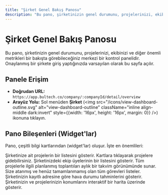```yaml
---
title: "Şirket Genel Bakış Panosu"
description: "Bu pano, şirketinizin genel durumunu, projelerinizi, ekibinizi ve diğer önemli metrikleri bir bakışta görebileceğiniz merkezi bir kontrol panelidir."
---
```


# Şirket Genel Bakış Panosu

Bu pano, şirketinizin genel durumunu, projelerinizi, ekibinizi ve diğer önemli metrikleri bir bakışta görebileceğiniz merkezi bir kontrol panelidir. Onaylanmış bir şirkete giriş yaptığınızda varsayılan olarak bu sayfa açılır.

## Panele Erişim

- **Doğrudan URL:** `https://app.bultech.co/company/:companyId/detail/overview`
- **Arayüz Yolu:** Sol menüden **Şirket** (<img src="/icons/view-dashboard-outline.svg" alt="view-dashboard-outline" className="inline align-middle dark:invert" style={{width: '16px', height: '16px', margin: 0}} />) ikonuna tıklayın.

## Pano Bileşenleri (Widget'lar)

Pano, çeşitli bilgi kartlarından (widget'lar) oluşur. İşte en önemlileri:

<CardGroup cols={2}>
  <Card title="Projeler (Projects)" icon="office-building-outline" href="/proje-islemleri/proje-listesi">
    Şirketinize ait projelerin bir listesini gösterir. Kartlara tıklayarak projelere gidebilirsiniz.
  </Card>
  <Card title="Takım (Team)" icon="account-hard-hat-outline" href="/ekip-yonetimi/sirket-ekibi">
    Şirketinizdeki ekip üyelerinin bir listesini gösterir.
  </Card>
  <Card title="Takvim (Calendar)" icon="calendar-outline">
    Tüm projelerle ilgili planlanmış toplantıları aylık bir takvim görünümünde sunar.
  </Card>
  <Card title="Açık Öğeler (Open Items)" icon="alert-circle-check-outline" href="/sirket-islemleri/sirket-panosu-widgetlari">
    Size atanmış ve henüz tamamlanmamış olan tüm görevleri listeler.
  </Card>
  <Card title="Hava Durumu (Weather)" icon="weather-partly-cloudy">
    Şirketinizin kayıtlı adresine göre hava durumu tahminlerini gösterir.
  </Card>
  <Card title="Harita (Map)" icon="map-marker-outline">
    Şirketinizin ve projelerinizin konumlarını interaktif bir harita üzerinde gösterir.
  </Card>
</CardGroup>
